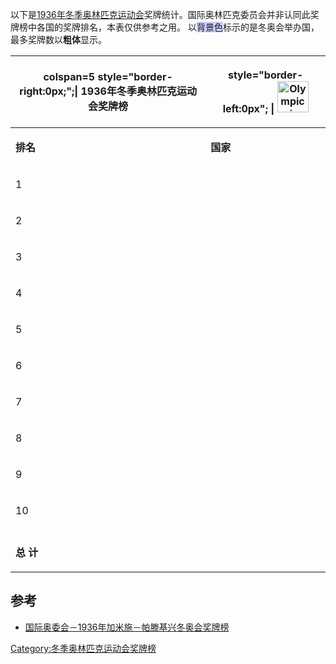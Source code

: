 {{Infobox award
| name             = 1936年冬季奥林匹克运动会奖牌榜
| location         = {{flagIOC|GER|1936年冬季}}[[加爾米施-帕滕基興|加爾米施-帕滕基興]]
| award2_type      = 奖牌总数最多
| award2_winner    = {{flagIOC|NOR|1936年冬季|15}}
| award1_type      = 金牌数最多
| award1_winner    = {{flagIOC|NOR|1936年冬季|7}}
| previous         = [[1932年冬季奥林匹克运动会奖牌榜|1932]]
| main             = [[奥林匹克运动会奖牌统计|奥林匹克运动会奖牌榜]]
| next             = [[1948年冬季奥林匹克运动会奖牌榜|1948]]
}}
以下是[[1936年冬季奥林匹克运动会|1936年冬季奥林匹克运动会]]奖牌统计。国际奥林匹克委员会并非认同此奖牌榜中各国的奖牌排名，本表仅供参考之用。
以<span style="background:#ccccff">背景色</span>标示的是冬奥会举办国，最多奖牌数以'''粗体'''显示。
{| border="1" cellpadding="1" cellspacing="0" class="wikitable" style="text-align:center"
|- bgcolor="#efefef"
! colspan=5 style="border-right:0px;";| '''1936年冬季奥林匹克运动会奖牌榜'''
| style="border-left:0px"; | [[File:Olympic_rings.svg|50px]] 
|- bgcolor="#efefef"
| '''排名'''
| '''国家'''
| bgcolor="gold" | [[File:Med_1.png|金牌]]
| bgcolor="silver" | [[File:Med_2.png|銀牌]]
| bgcolor="CC9966" | [[File:Med_3.png|銅牌]]
| '''总数'''
|-
| 1 ||align=left| {{AY|NOR|1936年冬季}} || '''7''' || '''5''' || '''3''' || '''15'''
|- bgcolor=ccccff
| 2 ||align=left| {{AY|GER|variant=1933|1936年冬季}} || 3 || 3 || 0 || 6
|-
| 3 ||align=left| {{AY|SWE|1936年冬季}} || 2 || 2 || '''3''' || 7
|-
| 4 ||align=left| {{AY|FIN|1936年冬季}} || 1 || 2 || '''3''' || 6
|-
| 5 ||align=left| {{AY|SUI|1936年冬季}} || 1 || 2 || 0 || 3
|-
| 6 ||align=left| {{AY|AUT|1936年冬季}} || 1 || 1 || 2 || 4
|-
| 7 ||align=left| {{AY|GBR|1936年冬季}} || 1 || 1 || 1 || 3
|-
| 8 ||align=left| {{flagIOC|USA|variant=1912|1936年冬季}}|| 1 || 0 || 3 || 4
|-
| 9 ||align=left| {{AY|CAN|variant=1921|1936年冬季}} || 0 || 1 || 0 || 1
|-
| rowspan="2"|10 ||align=left| {{AY|FRA|1936年冬季}} || 0 || 0 || 1 || 1
|-
|align=left| {{AY|HUN|variant=1920|1936年冬季}} || 0 || 0 || 1 || 1
|- bgcolor=lightgray
| || || || || || 
|-
!colspan=2|'''总  计'''|| '''17''' || '''17''' || '''17''' || '''51'''
|}

== 参考 ==
* [http://www.olympic.org/uk/games/past/table_uk.asp?OLGT=2&OLGY=1936 国际奥委会－1936年加米施－帕滕基兴冬奥会奖牌榜]{{Wayback|url=http://www.olympic.org/uk/games/past/table_uk.asp?OLGT=2&OLGY=1936 |date=20150924180142 }}

{{Olympic Games Medal Counts}}

[[Category:冬季奥林匹克运动会奖牌榜|Category:冬季奥林匹克运动会奖牌榜]]
